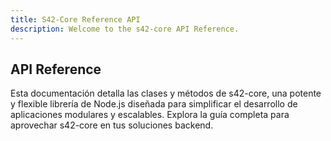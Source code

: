```yaml
---
title: S42-Core Reference API
description: Welcome to the s42-core API Reference.
---
```


## API Reference

<CardGrid stagger>
	<Card>
	Esta documentación detalla las clases y métodos de s42-core, una potente y flexible librería de Node.js diseñada para simplificar el desarrollo de aplicaciones modulares y escalables. Explora la guía completa para aprovechar s42-core en tus soluciones backend.
	</Card>
</CardGrid>